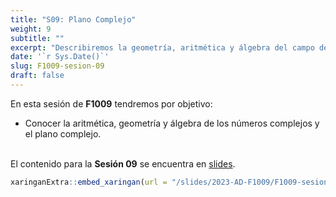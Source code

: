 ```yaml
---
title: "S09: Plano Complejo"
weight: 9
subtitle: ""
excerpt: "Describiremos la geometría, aritmética y álgebra del campo de los números complejos."
date: '`r Sys.Date()`'
slug: F1009-sesion-09
draft: false
---
```


En esta sesión de __F1009__ tendremos por objetivo:

 * Conocer la aritmética, geometría y álgebra de los números complejos y el plano complejo. <br/><br/>
 
El contenido para la **Sesión 09** se encuentra en [slides](/slides/2023-AD-F1009/F1009-sesion-09).

```r
xaringanExtra::embed_xaringan(url = "/slides/2023-AD-F1009/F1009-sesion-09", ratio = "4:3")
```